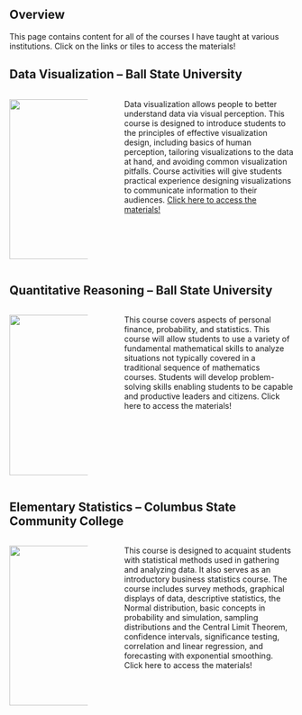 ## Overview

This page contains content for all of the courses I have taught at various institutions. Click on the links or tiles to access the materials!

## Data Visualization -- Ball State University

::: columns
::: {.column width="30%"}
[![](files/images/data-visualization.png){width="284"}](https://coltongearhart.github.io/dana320/)
:::

::: {.column width="5%"}
:::

::: {.column width="65%"}
Data visualization allows people to better understand data via visual perception. This course is designed to introduce students to the principles of effective visualization design, including basics of human perception, tailoring visualizations to the data at hand, and avoiding common visualization pitfalls. Course activities will give students practical experience designing visualizations to communicate information to their audiences. [Click here to access the materials!](https://coltongearhart.github.io/dana320/)
:::
:::

<!-- ## Probability -- Ball State University -->

<!-- ::: columns -->
<!-- ::: {.column width="30%"} -->
<!-- ![](files/images/probability.png){width="284"} -->
<!-- ::: -->

<!-- ::: {.column width="5%"} -->
<!-- ::: -->

<!-- ::: {.column width="65%"} -->
<!-- The concepts of probability are of great importance in a wide variety of applications. The theory of probability, as the foundation upon which the methods of statistics are based, should command the attention of those who what to understand as well as apply statistical techniques. This course, therefore, is a required course for those who want to major in statistics or actuarial science and is an excellent course for those who are in mathematics, business, and other allied fields. Click here to access the materials! -->
<!-- ::: -->
<!-- ::: -->

<!-- ## Mathematical Statistics -- Ball State University -->

<!-- ::: columns -->
<!-- ::: {.column width="30%"} -->
<!-- ![](files/images/mathematical-statistics.png){width="293"} -->
<!-- ::: -->

<!-- ::: {.column width="5%"} -->
<!-- ::: -->

<!-- ::: {.column width="65%"} -->
<!-- Mathematical statistics is the study of how to deal with data by means of probability models. It grew out of methods for treating data that were obtained by some repetitive operation such as those encountered in games of chance and in industrial processes. These methods soon found application in such diverse fields as medical research, insurance, marketing, agriculture, chemistry, and in industrial experimentation. This course is, therefore, a required course for statistics and actuarial science majors and is an excellent course for those who may need in their work statistical methods at a reasonably sophisticated level. Click here to access the materials! -->
<!-- ::: -->
<!-- ::: -->

## Quantitative Reasoning -- Ball State University

::: columns
::: {.column width="30%"}
![](files/images/quantitative-reasoning.png){width="285"}
:::

::: {.column width="5%"}
:::

::: {.column width="65%"}
This course covers aspects of personal finance, probability, and statistics. This course will allow students to use a variety of fundamental mathematical skills to analyze situations not typically covered in a traditional sequence of mathematics courses. Students will develop problem-solving skills enabling students to be capable and productive leaders and citizens. Click here to access the materials!
:::
:::

## Elementary Statistics -- Columbus State Community College

::: columns
::: {.column width="30%"}
![](files/images/elementary-statistics.png){width="284"}
:::

::: {.column width="5%"}
:::

::: {.column width="65%"}
This course is designed to acquaint students with statistical methods used in gathering and analyzing data. It also serves as an introductory business statistics course. The course includes survey methods, graphical displays of data, descriptive statistics, the Normal distribution, basic concepts in probability and simulation, sampling distributions and the Central Limit Theorem, confidence intervals, significance testing, correlation and linear regression, and forecasting with exponential smoothing. Click here to access the materials!
:::
:::
